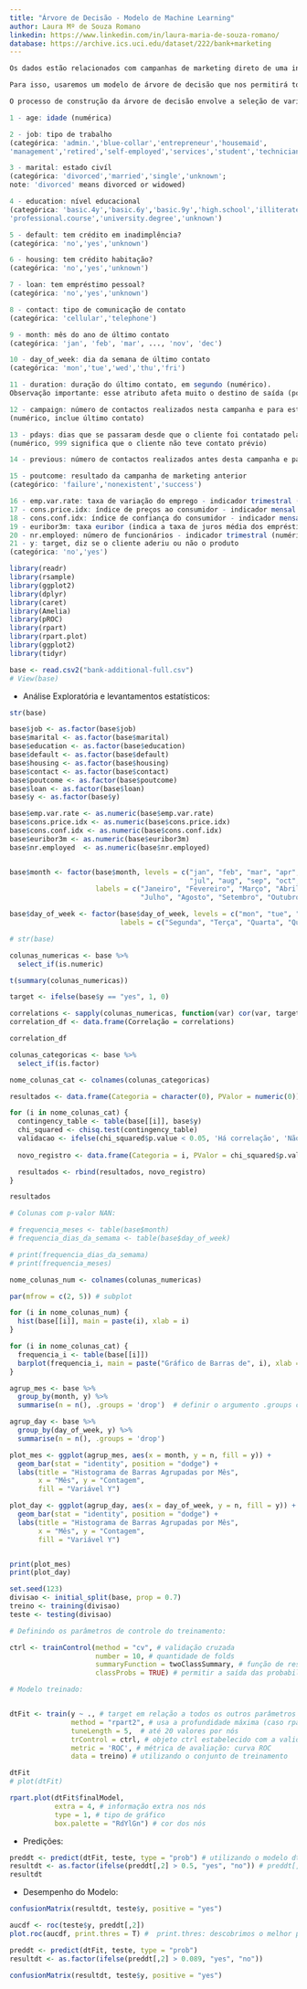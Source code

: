 ```yaml
---
title: "Árvore de Decisão - Modelo de Machine Learning"
author: Laura Mº de Souza Romano
linkedin: https://www.linkedin.com/in/laura-maria-de-souza-romano/
database: https://archive.ics.uci.edu/dataset/222/bank+marketing 
---
```


``` R

Os dados estão relacionados com campanhas de marketing direto de uma instituição bancária portuguesa. Essas campanhas de marketing foram baseadas em telefonemas e, em muitos casos, era necessário mais do que um contacto para o mesmo cliente, para saber se o produto (depósito bancário a prazo) seria ("sim") ou não ("não") adquirido.

Para isso, usaremos um modelo de árvore de decisão que nos permitirá tomar decisões lógicas e segmentar os clientes em grupos com maior probabilidade de adquirir o produto ("sim") ou não ("não"). As árvores de decisão são algoritmos de aprendizado de máquina que dividem o conjunto de dados em subgrupos com base nas características dos clientes, de modo que cada subgrupo seja o mais puro possível em relação à variável de destino, neste caso, a decisão de adquirir ou não o depósito bancário a prazo.

O processo de construção da árvore de decisão envolve a seleção de variáveis independentes (como idade, ocupação, estado civil, etc.) que podem ser relevantes para prever a resposta desejada. A árvore de decisão divide os dados em ramos, onde cada ramo representa uma escolha entre diferentes valores de uma variável independente. Cada folha da árvore representa uma decisão final, que neste caso seria a previsão da resposta do cliente à campanha de marketing.


```

``` R

1 - age: idade (numérica)

2 - job: tipo de trabalho
(categórica: 'admin.','blue-collar','entrepreneur','housemaid',
'management','retired','self-employed','services','student','technician','unemployed','unknown')

3 - marital: estado civíl
(categórica: 'divorced','married','single','unknown'; 
note: 'divorced' means divorced or widowed)

4 - education: nível educacional
(categórica: 'basic.4y','basic.6y','basic.9y','high.school','illiterate',
'professional.course','university.degree','unknown')

5 - default: tem crédito em inadimplência?
(categórica: 'no','yes','unknown')

6 - housing: tem crédito habitação?
(categórica: 'no','yes','unknown')

7 - loan: tem empréstimo pessoal? 
(categórica: 'no','yes','unknown') 

8 - contact: tipo de comunicação de contato 
(categórica: 'cellular','telephone') 

9 - month: mês do ano de último contato
(categórica: 'jan', 'feb', 'mar', ..., 'nov', 'dec')

10 - day_of_week: dia da semana de último contato
(categórica: 'mon','tue','wed','thu','fri')

11 - duration: duração do último contato, em segundo (numérico). 
Observação importante: esse atributo afeta muito o destino de saída (por exemplo, se duração=0, então y='não'). No entanto, a duração não é conhecida antes de uma chamada ser realizada. Além disso, após o final da chamada, y é obviamente conhecido. Assim, esta entrada deve ser incluída apenas para fins de benchmark e deve ser descartada se a intenção seja ter um modelo preditivo realista.

12 - campaign: número de contactos realizados nesta campanha e para este cliente 
(numérico, inclue último contato)

13 - pdays: dias que se passaram desde que o cliente foi contatado pela última vez em uma campanha anterior 
(numérico, 999 significa que o cliente não teve contato prévio)

14 - previous: número de contactos realizados antes desta campanha e para este cliente (numérico)

15 - poutcome: resultado da campanha de marketing anterior 
(categórico: 'failure','nonexistent','success')   

16 - emp.var.rate: taxa de variação do emprego - indicador trimestral (numérico)
17 - cons.price.idx: índice de preços ao consumidor - indicador mensal (numérico)   
18 - cons.conf.idx: índice de confiança do consumidor - indicador mensal (numérico)    
19 - euribor3m: taxa euribor (indica a taxa de juros média dos empréstimos interbancários sem garantia da Zona Euro) a 3 meses - indicador diário (numérico)
20 - nr.employed: número de funcionários - indicador trimestral (numérico)
21 - y: target, diz se o cliente aderiu ou não o produto 
(categórica: 'no','yes')

```


```r

library(readr)
library(rsample)
library(ggplot2)
library(dplyr)
library(caret)
library(Amelia)
library(pROC)
library(rpart)
library(rpart.plot)
library(ggplot2)
library(tidyr)
```

```r

base <- read.csv2("bank-additional-full.csv")
# View(base)

```

- Análise Exploratória e levantamentos estatísticos:

```r

str(base)

```

```r

base$job <- as.factor(base$job)
base$marital <- as.factor(base$marital)
base$education <- as.factor(base$education)
base$default <- as.factor(base$default)
base$housing <- as.factor(base$housing)
base$contact <- as.factor(base$contact)
base$poutcome <- as.factor(base$poutcome)
base$loan <- as.factor(base$loan)
base$y <- as.factor(base$y)

base$emp.var.rate <- as.numeric(base$emp.var.rate)
base$cons.price.idx <- as.numeric(base$cons.price.idx)
base$cons.conf.idx <- as.numeric(base$cons.conf.idx)
base$euribor3m <- as.numeric(base$euribor3m)
base$nr.employed  <- as.numeric(base$nr.employed)


base$month <- factor(base$month, levels = c("jan", "feb", "mar", "apr", "may", "jun",
                                            "jul", "aug", "sep", "oct", "nov", "dec"),
                     labels = c("Janeiro", "Fevereiro", "Março", "Abril", "Maio", "Junho",
                                "Julho", "Agosto", "Setembro", "Outubro", "Novembro", "Dezembro"))

base$day_of_week <- factor(base$day_of_week, levels = c("mon", "tue", "wed", "thu", "fri", "sat", "sun"),
                           labels = c("Segunda", "Terça", "Quarta", "Quinta", "Sexta", "Sábado", "Domingo"))

# str(base)

```


``` R

colunas_numericas <- base %>% 
  select_if(is.numeric)

t(summary(colunas_numericas))

```

``` R

target <- ifelse(base$y == "yes", 1, 0) 

correlations <- sapply(colunas_numericas, function(var) cor(var, target)) 
correlation_df <- data.frame(Correlação = correlations) 

correlation_df

```
``` R

colunas_categoricas <- base %>%
  select_if(is.factor)

nome_colunas_cat <- colnames(colunas_categoricas)

resultados <- data.frame(Categoria = character(0), PValor = numeric(0))

for (i in nome_colunas_cat) {
  contingency_table <- table(base[[i]], base$y)
  chi_squared <- chisq.test(contingency_table)
  validacao <- ifelse(chi_squared$p.value < 0.05, 'Há correlação', 'Não há correlação')
  
  novo_registro <- data.frame(Categoria = i, PValor = chi_squared$p.value, Correlação = validacao)

  resultados <- rbind(resultados, novo_registro)
}

resultados

# Colunas com p-valor NAN:

# frequencia_meses <- table(base$month)
# frequencia_dias_da_semama <- table(base$day_of_week)

# print(frequencia_dias_da_semama)
# print(frequencia_meses)

```

``` R

nome_colunas_num <- colnames(colunas_numericas) 

par(mfrow = c(2, 5)) # subplot

for (i in nome_colunas_num) {
  hist(base[[i]], main = paste(i), xlab = i)
}

```

``` R

for (i in nome_colunas_cat) {
  frequencia_i <- table(base[[i]])
  barplot(frequencia_i, main = paste("Gráfico de Barras de", i), xlab = i, ylab = "Frequência")
}

```

```R

agrup_mes <- base %>% 
  group_by(month, y) %>% 
  summarise(n = n(), .groups = 'drop')  # definir o argumento .groups como 'drop' para remover o agrupamento

agrup_day <- base %>% 
  group_by(day_of_week, y) %>% 
  summarise(n = n(), .groups = 'drop')

plot_mes <- ggplot(agrup_mes, aes(x = month, y = n, fill = y)) +
  geom_bar(stat = "identity", position = "dodge") +
  labs(title = "Histograma de Barras Agrupadas por Mês",
       x = "Mês", y = "Contagem",
       fill = "Variável Y")

plot_day <- ggplot(agrup_day, aes(x = day_of_week, y = n, fill = y)) +
  geom_bar(stat = "identity", position = "dodge") +
  labs(title = "Histograma de Barras Agrupadas por Mês",
       x = "Mês", y = "Contagem",
       fill = "Variável Y")


print(plot_mes)
print(plot_day)

```

```r

set.seed(123) 
divisao <- initial_split(base, prop = 0.7)
treino <- training(divisao)
teste <- testing(divisao)

```

```r

# Definindo os parâmetros de controle do treinamento:

ctrl <- trainControl(method = "cv", # validação cruzada
                     number = 10, # quantidade de folds
                     summaryFunction = twoClassSummary, # função de resumo para problemas de classif binária
                     classProbs = TRUE) # permitir a saída das probabilidades das classes

# Modelo treinado:


dtFit <- train(y ~ ., # target em relação a todos os outros parâmetros
               method = "rpart2", # usa a profundidade máxima (caso rpart, o parâmetro seria o de complexidade)
               tuneLength = 5,  # até 20 valores por nós
               trControl = ctrl, # objeto ctrl estabelecido com a validação cruzada
               metric = 'ROC', # métrica de avaliação: curva ROC
               data = treino) # utilizando o conjunto de treinamento

dtFit
# plot(dtFit)

```

``` R

rpart.plot(dtFit$finalModel,
           extra = 4, # informação extra nos nós
           type = 1, # tipo de gráfico
           box.palette = "RdYlGn") # cor dos nós

```

- Predições:


``` R

preddt <- predict(dtFit, teste, type = "prob") # utilizando o modelo dtFit, com a base de teste, com resultados atraves das probabilidades
resultdt <- as.factor(ifelse(preddt[,2] > 0.5, "yes", "no")) # preddt[,2] - coluna com as prob de 'yes'
resultdt

```

- Desempenho do Modelo:

``` R

confusionMatrix(resultdt, teste$y, positive = "yes")

```

``` R

aucdf <- roc(teste$y, preddt[,2])
plot.roc(aucdf, print.thres = T) #  print.thres: descobrimos o melhor ponto de corte

```

``` R

preddt <- predict(dtFit, teste, type = "prob") 
resultdt <- as.factor(ifelse(preddt[,2] > 0.089, "yes", "no")) 

confusionMatrix(resultdt, teste$y, positive = "yes")

```





